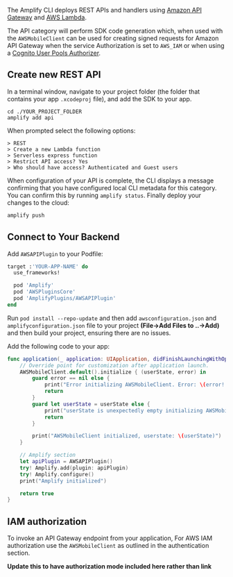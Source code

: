 The Amplify CLI deploys REST APIs and handlers using [Amazon API Gateway](http://docs.aws.amazon.com/apigateway/latest/developerguide/) and [AWS Lambda](http://docs.aws.amazon.com/lambda/latest/dg/).

The API category will perform SDK code generation which, when used with the `AWSMobileClient` can be used for creating signed requests for Amazon API Gateway when the service Authorization is set to `AWS_IAM` or when using a [Cognito User Pools Authorizer](https://docs.aws.amazon.com/apigateway/latest/developerguide/apigateway-integrate-with-cognito.html).

## Create new REST API

In a terminal window, navigate to your project folder (the folder that contains your app `.xcodeproj` file), and add the SDK to your app.

```console
cd ./YOUR_PROJECT_FOLDER
amplify add api
```

When prompted select the following options:

```console
> REST
> Create a new Lambda function
> Serverless express function
> Restrict API access? Yes
> Who should have access? Authenticated and Guest users
```

When configuration of your API is complete, the CLI displays a message confirming that you have configured local CLI metadata for this category. You can confirm this by running `amplify status`. Finally deploy your changes to the cloud:

```bash
amplify push
```

## Connect to Your Backend

Add `AWSAPIPlugin` to your Podfile:

```ruby
target :'YOUR-APP-NAME' do
  use_frameworks!

  pod 'Amplify'
  pod 'AWSPluginsCore'
  pod 'AmplifyPlugins/AWSAPIPlugin'
end
```

Run `pod install --repo-update` and then add `awsconfiguration.json` and `amplifyconfiguration.json` file to your project **(File->Add Files to ..->Add)** and then build your project, ensuring there are no issues.

Add the following code to your app:

```swift                                
func application(_ application: UIApplication, didFinishLaunchingWithOptions launchOptions: [UIApplication.LaunchOptionsKey: Any]?) -> Bool {
    // Override point for customization after application launch.
    AWSMobileClient.default().initialize { (userState, error) in
        guard error == nil else {
            print("Error initializing AWSMobileClient. Error: \(error!.localizedDescription)")
            return
        }
        guard let userState = userState else {
            print("userState is unexpectedly empty initializing AWSMobileClient")
            return
        }

        print("AWSMobileClient initialized, userstate: \(userState)")
    }

    // Amplify section
    let apiPlugin = AWSAPIPlugin()
    try! Amplify.add(plugin: apiPlugin)
    try! Amplify.configure()
    print("Amplify initialized")

    return true
}
```

## IAM authorization

To invoke an API Gateway endpoint from your application, For AWS IAM authorization use the `AWSMobileClient` as outlined in the authentication section.

**Update this to have authorization mode included here rather than link**
